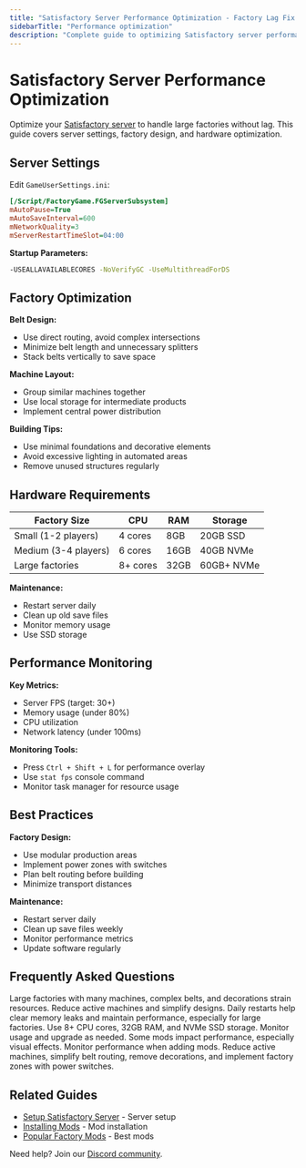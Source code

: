```yaml
---
title: "Satisfactory Server Performance Optimization - Factory Lag Fix & FPS Improvement"
sidebarTitle: "Performance optimization"
description: "Complete guide to optimizing Satisfactory server performance and reducing factory lag. Learn server settings, factory design tips, and hardware optimization for smooth gameplay."
---
```


# Satisfactory Server Performance Optimization

Optimize your [Satisfactory server](https://berrybyte.net/satisfactory-server-hosting) to handle large factories without lag. This guide covers server settings, factory design, and hardware optimization.

## Server Settings

Edit `GameUserSettings.ini`:

```ini
[/Script/FactoryGame.FGServerSubsystem]
mAutoPause=True
mAutoSaveInterval=600
mNetworkQuality=3
mServerRestartTimeSlot=04:00
```

**Startup Parameters:**
```bash
-USEALLAVAILABLECORES -NoVerifyGC -UseMultithreadForDS
```

## Factory Optimization

**Belt Design:**
- Use direct routing, avoid complex intersections
- Minimize belt length and unnecessary splitters
- Stack belts vertically to save space

**Machine Layout:**
- Group similar machines together
- Use local storage for intermediate products
- Implement central power distribution

**Building Tips:**
- Use minimal foundations and decorative elements
- Avoid excessive lighting in automated areas
- Remove unused structures regularly

## Hardware Requirements

| Factory Size | CPU | RAM | Storage |
|--------------|-----|-----|---------|
| Small (1-2 players) | 4 cores | 8GB | 20GB SSD |
| Medium (3-4 players) | 6 cores | 16GB | 40GB NVMe |
| Large factories | 8+ cores | 32GB | 60GB+ NVMe |

**Maintenance:**
- Restart server daily
- Clean up old save files
- Monitor memory usage
- Use SSD storage

## Performance Monitoring

**Key Metrics:**
- Server FPS (target: 30+)
- Memory usage (under 80%)
- CPU utilization
- Network latency (under 100ms)

**Monitoring Tools:**
- Press `Ctrl + Shift + L` for performance overlay
- Use `stat fps` console command
- Monitor task manager for resource usage

## Best Practices

**Factory Design:**
- Use modular production areas
- Implement power zones with switches
- Plan belt routing before building
- Minimize transport distances

**Maintenance:**
- Restart server daily
- Clean up save files weekly
- Monitor performance metrics
- Update software regularly

## Frequently Asked Questions

<AccordionGroup>

<Accordion title="Why does my factory cause server lag?">
Large factories with many machines, complex belts, and decorations strain resources. Reduce active machines and simplify designs.
</Accordion>

<Accordion title="How often should I restart my server?">
Daily restarts help clear memory leaks and maintain performance, especially for large factories.
</Accordion>

<Accordion title="What hardware do I need for large factories?">
Use 8+ CPU cores, 32GB RAM, and NVMe SSD storage. Monitor usage and upgrade as needed.
</Accordion>

<Accordion title="Do mods affect performance?">
Some mods impact performance, especially visual effects. Monitor performance when adding mods.
</Accordion>

<Accordion title="How do I fix low server FPS?">
Reduce active machines, simplify belt routing, remove decorations, and implement factory zones with power switches.
</Accordion>

</AccordionGroup>

## Related Guides

- [Setup Satisfactory Server](/games/satisfactory/setup-server) - Server setup
- [Installing Mods](/games/satisfactory/install-mods) - Mod installation
- [Popular Factory Mods](/games/satisfactory/popular-mods) - Best mods

Need help? Join our [Discord community](https://berrybyte.net/discord).